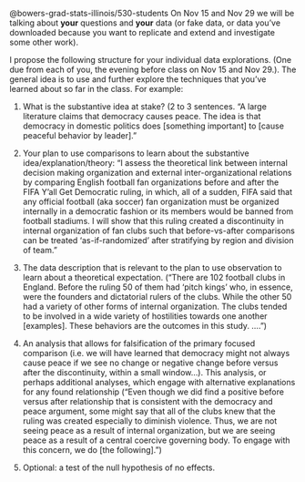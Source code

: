 
@bowers-grad-stats-illinois/530-students On Nov 15 and Nov 29 we will be talking about **your** questions and **your** data (or fake data, or data you've downloaded because you want to replicate and extend and investigate some other work).

I propose the following structure for your individual data explorations. (One due from each of you, the evening before class on Nov 15 and Nov 29.). The general idea is to use and further explore the techniques that you've learned about so far in the class. For example:

1.  What is the substantive idea at stake? (2 to 3 sentences. "A large literature claims that democracy causes peace. The idea is that democracy in domestic politics does [something important] to [cause peaceful behavior by leader]."

2. Your plan to use comparisons to learn about the substantive idea/explanation/theory: "I assess the theoretical link between internal decision making organization and external inter-organizational relations by comparing English football fan organizations before and after the FIFA Y'all Get Democratic ruling, in which, all of a sudden, FIFA said that any official football (aka soccer) fan organization must be organized internally in a democratic fashion or its members would be banned from football stadiums. I will show that this ruling created a discontinuity in internal organization of fan clubs such that before-vs-after comparisons can be treated 'as-if-randomized' after stratifying by region and division of team."

3. The data description that is relevant to the plan to use observation to learn about a theoretical expectation. ("There are 102 football clubs in England. Before the ruling 50 of them had 'pitch kings' who, in essence, were the founders and dictatorial rulers of the clubs. While the other 50 had a variety of other forms of internal organization. The clubs tended to be involved in a wide variety of hostilities towards one another [examples]. These behaviors are the outcomes in this study. ....")

4.  An analysis that allows for falsification of the primary focused comparison (i.e. we will have learned that democracy might not always cause peace if we see no change or negative change before versus after the discontinuity, within a small window...). This analysis, or perhaps additional analyses, which engage with alternative explanations for any found relationship ("Even though we did find a positive before versus after relationship that is consistent with the democracy and peace argument, some might say that all of the clubs knew that the ruling was created especially to diminish violence. Thus, we are not seeing peace as a result of internal organization, but we are seeing peace as a result of a central coercive governing body. To engage with this concern, we do [the following].") 

5. Optional: a test of the null hypothesis of no effects.



